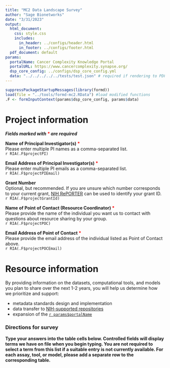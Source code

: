 ```yaml
---
title: "MC2 Data Landscape Survey"
author: "Sage Bionetworks"
date: "3/31/2023"
output:
  html_document:
    css: style.css
    includes:
      in_header: ../configs/header.html
      in_footer: ../configs/footer.html
  pdf_document: default
params:
  portalName: Cancer Complexity Knowledge Portal
  portalURL: https://www.cancercomplexity.synapse.org/
  dsp_core_config: ../configs/dsp_core_config.yml
  data: "../../../../../tests/test.json" # required if rendering to PDF
---
```


```r
suppressPackageStartupMessages(library(formd))
load(file = "../tools/formd-mc2.RData") #load modified functions
.F <- formInputContext(params$dsp_core_config, params$data)
```

# Project information
**_Fields marked with <span style="color:red">\*</span> are required_**  

**Name of Principal Investigator(s) <span style="color:red">\*</span> **  
Please enter multiple PI names as a comma-separated list.  
`r RIA(.F$projectPI)`

**Email Address of Principal Investigator(s) <span style="color:red">\*</span> **  
Please enter multiple PI emails as a comma-separated list.  
`r RIA(.F$projectPIEmail)`  

**Grant Number**  
Optional, but recommended. If you are unsure which number corresponds to your current grant, [NIH RePORTER](https://reporter.nih.gov/advanced-search) can be used to identify your grant ID.  
`r RIA(.F$projectGrantId)`  

**Name of Point of Contact (Resource Coordinator) <span style="color:red">\*</span> **  
Please provide the name of the individual you want us to contact with questions about resource sharing by your group.  
`r RIA(.F$projectPOC)`  

**Email Address of Point of Contact <span style="color:red">\*</span> **  
Please provide the email address of the individual listed as Point of Contact above.  
`r RIA(.F$projectPOCEmail)`  

# Resource information

By providing information on the datasets, computational tools, and models you plan to share over the next 1-2 years, you will help us determine how we prioritize and support:

- metadata standards design and implementation
- data transfer to [NIH-supported repositories](https://sharing.nih.gov/data-management-and-sharing-policy/sharing-scientific-data/repositories-for-sharing-scientific-data)
- expansion of the [`r params$portalName`](`r params$portalURL`)

### Directions for survey

**Type your answers into the table cells below. Controlled fields will display terms we have on file when you begin typing. You are not required to select a term from this list if a suitable entry is not currently available. For each assay, tool, or model, please add a separate row to the corresponding table.**
